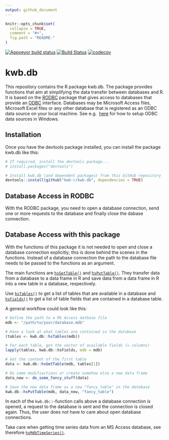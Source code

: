 ```yaml
---
output: github_document
---
```


<!-- README.md is generated from README.Rmd. Please edit that file -->

```r
knitr::opts_chunk$set(
  collapse = TRUE,
  comment = "#>",
  fig.path = "README-"
)
```

[![Appveyor build status](https://ci.appveyor.com/api/projects/status/m70gtm2010x6hnqi/branch/master?svg=true)](https://ci.appveyor.com/project/KWB-R/kwb-db/branch/master)
[![Build Status](https://travis-ci.org/KWB-R/kwb.db.svg?branch=master)](https://travis-ci.org/KWB-R/kwb.db)
[![codecov](https://codecov.io/github/KWB-R/kwb.db/branch/master/graphs/badge.svg)](https://codecov.io/github/KWB-R/kwb.db)
<!-- [![lifecycle](https://img.shields.io/badge/lifecycle-stable-brightgreen.svg)](https://www.tidyverse.org/lifecycle/#stable) -->

# kwb.db

This repository contains the R package kwb.db. The package provides functions 
that aim at simplifying the data transfer between databases and R. It is based 
on the [RODBC](https://cran.r-project.org/web/packages/RODBC/) package that 
gives access to databases that provide an
[ODBC](https://docs.microsoft.com/en-us/sql/odbc/reference/what-is-odbc) 
interface. Databases may be Microsoft Access files, Microsoft Excel files or 
any other database that is registered as an ODBC data source on your local
machine. See e.g. 
[here](https://docs.microsoft.com/en-us/sql/odbc/admin/odbc-data-source-administrator) 
for how to setup ODBC data sources in Windows.

## Installation

Once you have the devtools package installed, you can install the package kwb.db
like this:

```r
# If required, install the devtools package...
# install.packages("devtools")

# Install kwb.db (and dependent packages) from this GitHub repository
devtools::install(github("kwb-r/kwb.db", dependencies = TRUE)
```

## Database Access in RODBC

With the RODBC package, you need to open a database connection, send one or more
requests to the database and finally close the dabase connection.

## Database Access with this package

With the functions of this package it is not needed to open and close a database
connection explicitly; this is done behind the scenes in the functions. Instead
of a database connection the path to the database file needs to be passed to the
functions as an argument. 

The main functions are [`hsGetTable()`](docs/reference/hsGetTable.html) and 
[`hsPutTable()`](docs/reference/hsPutTable.html). They transfer data from a
database to a data frame in R and save data from a data frame in R into a new
table in a database, respectively.

Use [`hsTables()`](docs/reference/hsTables.html) to get a list of tables that 
are available in a database and [`hsFields()`](docs/reference/hsFields.html) to 
get a list of table fields that are contained in a database table.

A general workflow could look like this:

```r
# Define the path to a MS Access datbase file
mdb <- "/path/to/your/database.mdb"

# Have a look at what tables are contained in the database
(tables <- kwb.db::hsTables(mdb))

# For each table, get the vector of available fields (= columns)
lapply(tables, kwb.db::hsFields, mdb = mdb)

# Get the content of the first table
data <- kwb.db::hsGetTable(mdb, tables[1])

# Do some modifiactions or create somehow else a new data frame
data_new <- do_some_fancy_stuff(data)

# Save the new data frame as a new "fancy_table" in the database
kwb.db::hsPutTable(mdb, data_new, "fancy_table")
```

In each of the `kwb.db::`-function calls above a database connection is opened,
a request to the database is sent and the connection is closed again. Thus, the
user does not have to care about open database connections. 

Take care when getting time series data from an MS Access database, see 
therefore [`hsMdbTimeSeries()`](docs/reference/hsMdbTimeSeries.html). 
